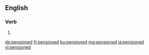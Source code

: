 ==English==

===Verb===
{{head|en|verb form}}

# {{en-past of|pension}}

[[de:pensioned]]
[[fr:pensioned]]
[[ku:pensioned]]
[[mg:pensioned]]
[[ja:pensioned]]
[[vi:pensioned]]